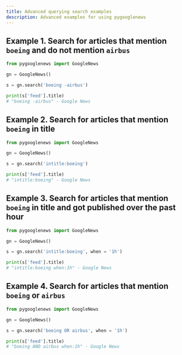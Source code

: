 ```yaml
---
title: Advanced querying search examples
description: Advanced examples for using pygooglenews
---
```


## Example 1. Search for articles that mention `boeing` and do not mention `airbus`

```python
from pygooglenews import GoogleNews

gn = GoogleNews()

s = gn.search('boeing -airbus')

print(s['feed'].title)
# "boeing -airbus" - Google News
```

## Example 2. Search for articles that mention `boeing` in title

```python
from pygooglenews import GoogleNews

gn = GoogleNews()

s = gn.search('intitle:boeing')

print(s['feed'].title)
# "intitle:boeing" - Google News
```

## Example 3. Search for articles that mention `boeing` in title and got published over the past hour

```python
from pygooglenews import GoogleNews

gn = GoogleNews()

s = gn.search('intitle:boeing', when = '1h')

print(s['feed'].title)
# "intitle:boeing when:1h" - Google News
```

## Example 4. Search for articles that mention `boeing` or `airbus`

```python
from pygooglenews import GoogleNews

gn = GoogleNews()

s = gn.search('boeing OR airbus', when = '1h')

print(s['feed'].title)
# "boeing AND airbus when:1h" - Google News
```
